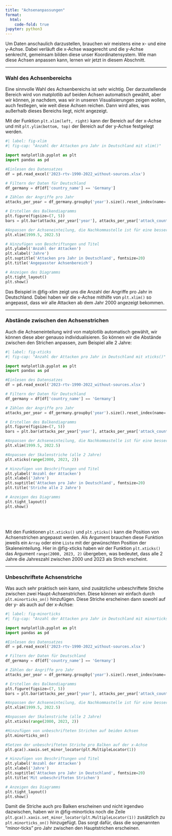 ```yaml
---
title: "Achsenanpassungen"
format:
  html:
    code-fold: true
jupyter: python3
---
```


Um Daten anschaulich darzustellen, brauchen wir meistens eine x- und eine y-Achse. Dabei verläuft die x-Achse waagerecht und die y-Achse senkrecht, gemeinsam bilden diese unser Koordinatensystem. Wie man diese Achsen anpassen kann, lernen wir jetzt in diesem Abschnitt. 

___
### Wahl des Achsenbereichs

Eine sinnvolle Wahl des Achsenbereichs ist sehr wichtig. Der darzustellende Bereich wird von matplotlib auf beiden Achsen automatisch gewählt, aber wir können, je nachdem, was wir in unseren Visualisierungen zeigen wollen, auch festlegen, wie weit diese Achsen reichen. Dann wird alles, was außerhalb dieses Bereichs liegt, nicht angezeigt. 

Mit der Funktion `plt.xlim(left, right)` kann der Bereich auf der x-Achse und mit `plt.ylim(bottom, top)` der Bereich auf der y-Achse festgelegt werden. 

```python
#| label: fig-xlim
#| fig-cap: "Anzahl der Attacken pro Jahr in Deutschland mit xlim()"

import matplotlib.pyplot as plt
import pandas as pd

#Einlesen des Datensatzes
df = pd.read_excel('2023-rtv-1990-2022_without-sources.xlsx')

# Filtern der Daten für Deutschland
df_germany = df[df['country_name'] == 'Germany']

# Zählen der Angriffe pro Jahr
attacks_per_year = df_germany.groupby('year').size().reset_index(name='attack_count')

# Erstellen des Balkendiagramms
plt.figure(figsize=(7, 5))
bars = plt.bar(attacks_per_year['year'], attacks_per_year['attack_count'], color='coral')

#Anpassen der Achseneinteilung, die Nachkommastelle ist für eine bessere Darstellung der Balken
plt.xlim(1999.5, 2022.5)

# Hinzufügen von Beschriftungen und Titel
plt.ylabel('Anzahl der Attacken')
plt.xlabel('Jahre')
plt.suptitle('Attacken pro Jahr in Deutschland', fontsize=20)
plt.title('Angepasster Achsenbereich')

# Anzeigen des Diagramms
plt.tight_layout()
plt.show()
```

Das Beispiel in @fig-xlim zeigt uns die Anzahl der Angriffe pro Jahr in Deutschland. Dabei haben wir die x-Achse mithilfe von `plt.xlim()` so angepasst, dass wir alle Attacken ab dem Jahr 2000 angezeigt bekommen. 

___
### Abstände zwischen den Achsenstrichen

Auch die Achseneinteilung wird von matplotlib automatisch gewählt, wir können diese aber genauso individualisieren. So können wir die Abstände zwischen den Strichen anpassen, zum Beispiel alle 2 Jahre: 

```python
#| label: fig-xticks
#| fig-cap: "Anzahl der Attacken pro Jahr in Deutschland mit xticks()"

import matplotlib.pyplot as plt
import pandas as pd

#Einlesen des Datensatzes
df = pd.read_excel('2023-rtv-1990-2022_without-sources.xlsx')

# Filtern der Daten für Deutschland
df_germany = df[df['country_name'] == 'Germany']

# Zählen der Angriffe pro Jahr
attacks_per_year = df_germany.groupby('year').size().reset_index(name='attack_count')

# Erstellen des Balkendiagramms
plt.figure(figsize=(7, 5))
bars = plt.bar(attacks_per_year['year'], attacks_per_year['attack_count'], color='coral')

#Anpassen der Achseneinteilung, die Nachkommastelle ist für eine bessere Darstellung der Balken
plt.xlim(1999.5, 2022.5)

#Anpassen der Skalenstriche (alle 2 Jahre)
plt.xticks(range(2000, 2023, 2))

# Hinzufügen von Beschriftungen und Titel
plt.ylabel('Anzahl der Attacken')
plt.xlabel('Jahre')
plt.suptitle('Attacken pro Jahr in Deutschland', fontsize=20)
plt.title('Striche alle 2 Jahre')

# Anzeigen des Diagramms
plt.tight_layout()
plt.show()
```
<br><br>

Mit den Funktionen `plt.xticks()` und `plt.yticks()` kann die Position von Achsenstrichen angepasst werden. Als Argument brauchen diese Funktion jeweils ein `Array` oder eine `Liste` mit der gewünschten Position der Skaleneinteilung. Hier in @fig-xticks haben wir der Funktion `plt.xticks()` das Argument `range(2000, 2023, 2)` übergeben, was bedeutet, dass alle 2 Jahre die Jahreszahl zwischen 2000 und 2023 als Strich erscheint.
 
___
### Unbeschriftete Achsenstriche

Was auch sehr praktisch sein kann, sind zusätzliche unbeschriftete Striche zwischen zwei Haupt-Achsenstrichen. Diese können wir einfach durch `plt.minorticks_on()` hinzufügen. Diese Striche erscheinen dann sowohl auf der y- als auch auf der x-Achse: 

```python
#| label: fig-minorticks
#| fig-cap: "Anzahl der Attacken pro Jahr in Deutschland mit minorticks_on()"

import matplotlib.pyplot as plt
import pandas as pd

#Einlesen des Datensatzes
df = pd.read_excel('2023-rtv-1990-2022_without-sources.xlsx')

# Filtern der Daten für Deutschland
df_germany = df[df['country_name'] == 'Germany']

# Zählen der Angriffe pro Jahr
attacks_per_year = df_germany.groupby('year').size().reset_index(name='attack_count')

# Erstellen des Balkendiagramms
plt.figure(figsize=(7, 5))
bars = plt.bar(attacks_per_year['year'], attacks_per_year['attack_count'], color='coral')

#Anpassen der Achseneinteilung, die Nachkommastelle ist für eine bessere Darstellung der Balken
plt.xlim(1999.5, 2022.5)

#Anpassen der Skalenstriche (alle 2 Jahre)
plt.xticks(range(2000, 2023, 2))

#Hinzufügen von unbeschrifteten Strichen auf beiden Achsen
plt.minorticks_on()

#Setzen der unbeschrifteten Striche pro Balken auf der x-Achse
plt.gca().xaxis.set_minor_locator(plt.MultipleLocator(1))

# Hinzufügen von Beschriftungen und Titel
plt.ylabel('Anzahl der Attacken')
plt.xlabel('Jahre')
plt.suptitle('Attacken pro Jahr in Deutschland', fontsize=20)
plt.title('Mit unbeschrifteten Strichen')

# Anzeigen des Diagramms
plt.tight_layout()
plt.show()
```

Damit die Striche auch pro Balken erscheinen und nicht irgendwo dazwischen, haben wir in @fig-minorticks noch die Zeile `plt.gca().xaxis.set_minor_locator(plt.MultipleLocator(1))` zusätzlich zu `plt.minorticks_on()` hinzugefügt. Das sorgt dafür, dass die sogenannten "minor-ticks" pro Jahr zwischen den Hauptstrichen erscheinen. 

